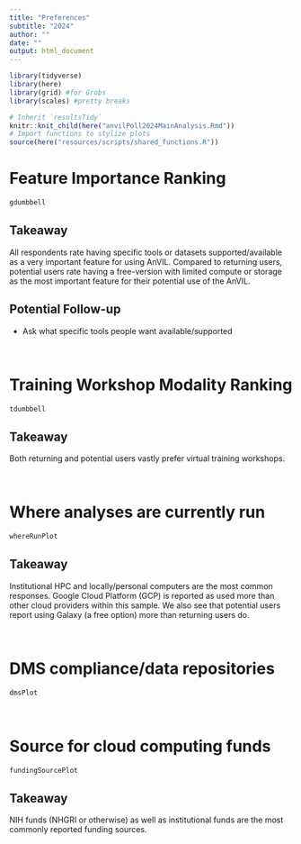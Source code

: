 ```yaml
---
title: "Preferences"
subtitle: "2024"
author: ""
date: ""
output: html_document
---
```


```r
library(tidyverse)
library(here)
library(grid) #for Grobs
library(scales) #pretty breaks

# Inherit `resultsTidy`
knitr::knit_child(here("anvilPoll2024MainAnalysis.Rmd"))
# Import functions to stylize plots
source(here("resources/scripts/shared_functions.R"))
```

# Feature Importance Ranking

```r
gdumbbell
```

## Takeaway

All respondents rate having specific tools or datasets supported/available as a very important feature for using AnVIL. Compared to returning users, potential users rate having a free-version with limited compute or storage as the most important feature for their potential use of the AnVIL.

## Potential Follow-up

  - Ask what specific tools people want available/supported

<br/>

# Training Workshop Modality Ranking

```r
tdumbbell
```

## Takeaway

Both returning and potential users vastly prefer virtual training workshops.

<br/>

# Where analyses are currently run

```r
whereRunPlot
```

## Takeaway

Institutional HPC and locally/personal computers are the most common responses. Google Cloud Platform (GCP) is reported as used more than other cloud providers within this sample. We also see that potential users report using Galaxy (a free option) more than returning users do.

<br/>

# DMS compliance/data repositories

```r
dmsPlot
```

<br/>

# Source for cloud computing funds

```r
fundingSourcePlot
```

## Takeaway

NIH funds (NHGRI or otherwise) as well as institutional funds are the most commonly reported funding sources.

<br/>
